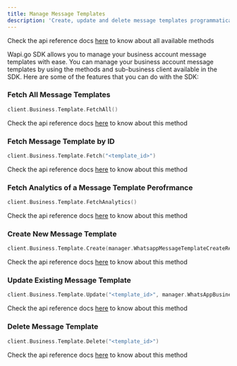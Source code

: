 ```yaml
---
title: Manage Message Templates
description: 'Create, update and delete message templates programmatically.'
---
```


<Note>Check the api reference docs [here](/api-reference/internal/manager#type-templatemanager) to know about all available methods</Note>


Wapi.go SDK allows you to manage your business account message templates with ease. You can manage your business account message templates by using the methods and sub-business client available in the SDK. Here are some of the features that you can do with the SDK:

### Fetch All Message Templates

```go
client.Business.Template.FetchAll()
```

<Note>Check the api reference docs [here](/api-reference/internal/manager#func-templatemanager-fetchall) to know about this method</Note>

### Fetch Message Template by ID

```go
client.Business.Template.Fetch("<template_id>")
```

<Note>Check the api reference docs [here](/api-reference/internal/manager#func-templatemanager-fetch) to know about this method</Note>

### Fetch Analytics of a Message Template Perofrmance

```go
client.Business.Template.FetchAnalytics()
```

<Note>Check the api reference docs [here](/api-reference/internal/manager#func-templatemanager-fetchanalytics) to know about this method</Note>

### Create New Message Template

```go
client.Business.Template.Create(manager.WhatsappMessageTemplateCreateRequestBody{})
```

<Note>Check the api reference docs [here](/api-reference/internal/manager#func-templatemanager-create) to know about this method</Note>

### Update Existing Message Template

```go
client.Business.Template.Update("<template_id>", manager.WhatsAppBusinessAccountMessageTemplateUpdateRequestBody{})
```

<Note>Check the api reference docs [here](/api-reference/internal/manager#func-templatemanager-update) to know about this method</Note>

### Delete Message Template

```go
client.Business.Template.Delete("<template_id>")
```

<Note>Check the api reference docs [here](/api-reference/internal/manager#func-templatemanager-delete) to know about this method</Note>

